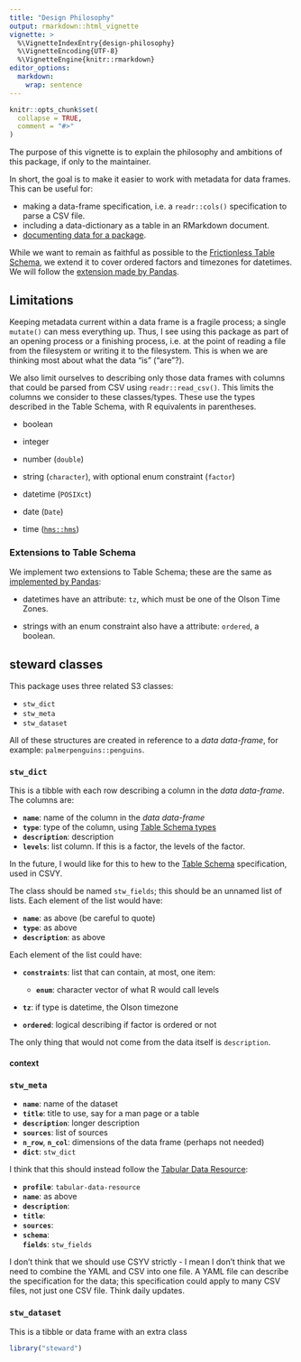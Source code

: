 ```yaml
---
title: "Design Philosophy"
output: rmarkdown::html_vignette
vignette: >
  %\VignetteIndexEntry{design-philosophy}
  %\VignetteEncoding{UTF-8}
  %\VignetteEngine{knitr::rmarkdown}
editor_options: 
  markdown: 
    wrap: sentence
---
```


```r
knitr::opts_chunk$set(
  collapse = TRUE,
  comment = "#>"
)
```

The purpose of this vignette is to explain the philosophy and ambitions of this package, if only to the maintainer.

In short, the goal is to make it easier to work with metadata for data frames.
This can be useful for:

-   making a data-frame specification, i.e. a `readr::cols()` specification to parse a CSV file.
-   including a data-dictionary as a table in an RMarkdown document.
-   [documenting data for a package](https://r-pkgs.org/data.html#documenting-data).

While we want to remain as faithful as possible to the [Frictionless Table Schema](https://specs.frictionlessdata.io/table-schema/), we extend it to cover ordered factors and timezones for datetimes.
We will follow the [extension made by Pandas](https://pandas.pydata.org/docs/user_guide/io.html#table-schema).

## Limitations

Keeping metadata current within a data frame is a fragile process; a single `mutate()` can mess everything up.
Thus, I see using this package as part of an opening process or a finishing process, i.e. at the point of reading a file from the filesystem or writing it to the filesystem.
This is when we are thinking most about what the data "is" ("are"?).

We also limit ourselves to describing only those data frames with columns that could be parsed from CSV using `readr::read_csv()`.
This limits the columns we consider to these classes/types.
These use the types described in the Table Schema, with R equivalents in parentheses.

-   boolean

-   integer

-   number (`double`)

-   string (`character`), with optional enum constraint (`factor`)

-   datetime (`POSIXct`)

-   date (`Date`)

-   time ([`hms::hms`](https://hms.tidyverse.org/reference/hms.html))

### Extensions to Table Schema

We implement two extensions to Table Schema; these are the same as [implemented by Pandas](https://pandas.pydata.org/docs/user_guide/io.html#table-schema):

-   datetimes have an attribute: `tz`, which must be one of the Olson Time Zones.

-   strings with an enum constraint also have a attribute: `ordered`, a boolean.

## steward classes

This package uses three related S3 classes:

-   `stw_dict`
-   `stw_meta`
-   `stw_dataset`

All of these structures are created in reference to a *data data-frame*, for example: `palmerpenguins::penguins`.

### `stw_dict`

This is a tibble with each row describing a column in the *data data-frame*.
The columns are:

-   **`name`**: name of the column in the *data data-frame*
-   **`type`**: type of the column, using [Table Schema types](https://specs.frictionlessdata.io/table-schema/#types-and-formats)
-   **`description`**: description
-   **`levels`**: list column. If this is a factor, the levels of the factor.

In the future, I would like for this to hew to the [Table Schema](https://specs.frictionlessdata.io/table-schema) specification, used in CSVY.

The class should be named `stw_fields`; this should be an unnamed list of lists.
Each element of the list would have:

-   **`name`**: as above (be careful to quote)
-   **`type`**: as above
-   **`description`**: as above

Each element of the list could have:

-   **`constraints`**: list that can contain, at most, one item:

    -   **`enum`**: character vector of what R would call levels

-   **`tz`**: if type is datetime, the Olson timezone

-   **`ordered`**: logical describing if factor is ordered or not

The only thing that would not come from the data itself is `description`.

#### context

### `stw_meta`

-   **`name`**: name of the dataset
-   **`title`**: title to use, say for a man page or a table
-   **`description`**: longer description
-   **`sources`**: list of sources
-   **`n_row`**, **`n_col`**: dimensions of the data frame (perhaps not needed)
-   **`dict`**: `stw_dict`

I think that this should instead follow the [Tabular Data Resource](https://specs.frictionlessdata.io//tabular-data-resource/):

-   **`profile`**: `tabular-data-resource`
-   **`name`**: as above
-   **`description`**:
-   **`title`**:
-   **`sources`**:
-   **`schema`**:\
    **`fields`**: `stw_fields`

I don't think that we should use CSYV strictly - I mean I don't think that we need to combine the YAML and CSV into one file.
A YAML file can describe the specification for the data; this specification could apply to many CSV files, not just one CSV file.
Think daily updates.

### `stw_dataset`

This is a tibble or data frame with an extra class

```r
library("steward")
```

